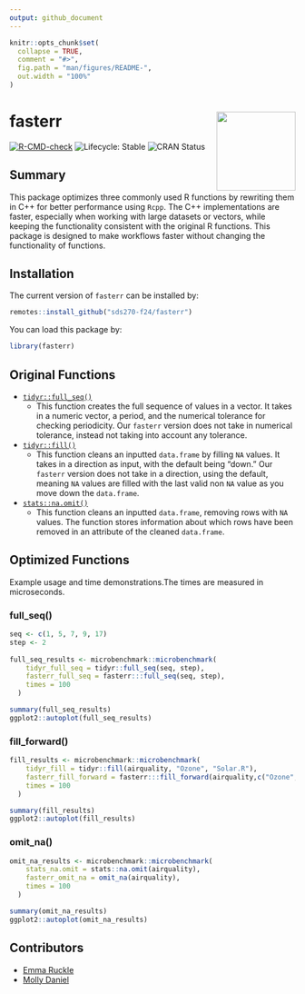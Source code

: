 ```yaml
---
output: github_document
---
```


<!-- README.md is generated from README.Rmd. Please edit that file -->

```r
knitr::opts_chunk$set(
  collapse = TRUE,
  comment = "#>",
  fig.path = "man/figures/README-",
  out.width = "100%"
)
```

# fasterr <img src='data-raw/fasterr.png' align="right" height="139"/>

<!-- badges: start -->

[![R-CMD-check](https://github.com/sds270-f24/fasterr/actions/workflows/R-CMD-check.yaml/badge.svg)](https://github.com/sds270-f24/fasterr/actions/workflows/R-CMD-check.yaml)
![Lifecycle: Stable](https://img.shields.io/badge/lifecycle-stable-brightgreen)
![CRAN Status](https://img.shields.io/badge/cran-not%20yet%20accepted-lightgrey)



<!-- badges: end -->

## Summary

This package optimizes three commonly used R functions by rewriting them in C++ for better performance using `Rcpp`. The C++ implementations are faster, especially when working with large datasets or vectors, while keeping the functionality consistent with the original R functions. This package is designed to make workflows faster without changing the functionality of functions. 

## Installation

The current version of `fasterr` can be installed by:
```r
remotes::install_github("sds270-f24/fasterr")
```

You can load this package by:

```r
library(fasterr)
```


## Original Functions
- [`tidyr::full_seq()`](https://tidyr.tidyverse.org/reference/full_seq.html)
  - This function creates the full sequence of values in a vector. It takes in a numeric vector, a period, and the numerical tolerance for checking periodicity. Our `fasterr` version does not take in numerical tolerance, instead not taking into account any tolerance. 
- [`tidyr::fill()`](https://tidyr.tidyverse.org/reference/fill.html)
  - This function cleans an inputted `data.frame` by filling `NA` values. It takes in a direction as input, with the default being "down." Our `fasterr` version does not take in a direction, using the default, meaning `NA` values are filled with the last valid non `NA` value as you move down the `data.frame`.
- [`stats::na.omit()`](https://www.rdocumentation.org/packages/data.table/versions/1.16.2/topics/na.omit.data.table)
  - This function cleans an inputted `data.frame`, removing rows with `NA` values. The function stores information about which rows have been removed in an attribute of the cleaned `data.frame`. 

## Optimized Functions

Example usage and time demonstrations.The times are measured in microseconds. 

### full_seq()
```r
seq <- c(1, 5, 7, 9, 17)
step <- 2
    
full_seq_results <- microbenchmark::microbenchmark(
    tidyr_full_seq = tidyr::full_seq(seq, step),
    fasterr_full_seq = fasterr:::full_seq(seq, step),
    times = 100
  )

summary(full_seq_results)
ggplot2::autoplot(full_seq_results)
```

### fill_forward()
```r
fill_results <- microbenchmark::microbenchmark(
    tidyr_fill = tidyr::fill(airquality, "Ozone", "Solar.R"),
    fasterr_fill_forward = fasterr:::fill_forward(airquality,c("Ozone", "Solar.R")),
    times = 100
  )

summary(fill_results)
ggplot2::autoplot(fill_results)
```

### omit_na()
```r
omit_na_results <- microbenchmark::microbenchmark(
    stats_na.omit = stats::na.omit(airquality),
    fasterr_omit_na = omit_na(airquality),
    times = 100
  )

summary(omit_na_results)
ggplot2::autoplot(omit_na_results)
```

## Contributors
- [Emma Ruckle](https://github.com/emruckle)
- [Molly Daniel](https://github.com/mollyd13)